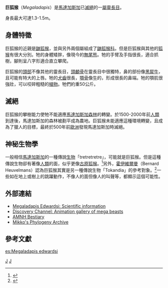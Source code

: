 {{Automatic taxobox
| taxon = Megaladapis
| fossil_range= [[更新世|更新世]]-[[全新世|全新世]]
| authority = [[Charles_Immanuel_Forsyth_Major|Forsyth Major]], 1894
| status = EX
| extinct = 公元1280年–1420 年
| image = Megaladapis grandidieri.jpg
| subdivision_ranks = [[種|種]]
| subdivision =
* [[愛氏巨狐猴|愛氏巨狐猴]] ''M. edwardsi''
* [[馬島巨狐猴|馬島巨狐猴]] ''M. madagascariensis''
* [[葛氏巨狐猴|葛氏巨狐猴]] ''M. grandidieri''
}}

'''巨狐猴'''（''Megaladapis''）是[[馬達加斯加|馬達加斯加]]已[[滅絕|滅絕]]的一[[屬|屬]][[靈長目|靈長目]]。

身長最大可達1.3-1.5m。

== 身體特徵 ==
巨狐猴的近親是[[鼬狐猴|鼬狐猴]]，並與另外兩個屬組成了[[鼬狐猴科|鼬狐猴科]]。但是巨狐猴與其他的[[狐猴|狐猴]]有很大分別。牠的身體矮胖，像現今的[[無尾熊|無尾熊]]。牠的手臂及手指很長，適合抓樹，腳則呈八字形適合直立攀爬。

巨狐猴的[[頭部|頭部]]不像其他的靈長目，[[頭顱骨|頭顱骨]]在靈長目中很獨特，鼻的部份像[[黑犀牛|黑犀牛]]，且可能有特大的上唇。牠的[[犬齒|犬齒]]很長，[[顎骨|顎骨]]像[[牛|牛]]的，形成很長的鼻端。牠的顎肌很強壯，可以咬碎粗糙的[[植物|植物]]。牠們約重50公斤。

== 滅絕 ==
巨狐猴的攀樹能力使牠不能適應[[馬達加斯加|馬達加斯加]][[森林|森林]]的轉變。於1500-2000年前[[人類|人類]]到達後，馬達加斯加的森林被剷平成為農地。巨狐猴未能適應這種環境轉變，且成為了獵人的目標，最終於500年前[[歐洲|歐洲]]發現馬達加斯加時滅絕。

== 神秘生物學 ==
一般相信[[馬達加斯加|馬達加斯加]]的一種傳說[[生物|生物]]「tretretretre」，可能就是巨狐猴。但是這種傳說生物卻有著像[[人類|人類]]的面，似乎更像[[古原狐猴|古原狐猴]]。<ref>{{cite web|title=Zoobooks - The Encyclopedia of Animals|url=http://www.zoobooks.com/rainforest/extinct.html|accessdate=2008-03-04|archiveurl=https://web.archive.org/web/20071031223128/http://www.zoobooks.com/rainforest/extinct.html|archivedate=2007-10-31|dead-url=yes}}</ref>另外，[[霍伊維爾曼|霍伊維爾曼]]（Bernard Heuvelmans）認為巨狐猴其實是另一種傳說生物「Tokandia」的參考對象。<ref>{{Cite web|title=Tokandia|url=http://www.kryptozoologie-online.de/Forum/viewtopic.php?t=289&view=previous&sid=9d5ef3913439a8db9f5f8e7d8cfc7ec0|accessdate=2014-02-16|publisher=Kryptozoologie-Online|language=en|archive-date=2016-03-04|archive-url=https://web.archive.org/web/20160304222947/http://www.kryptozoologie-online.de/Forum/viewtopic.php?t=289&view=previous&sid=9d5ef3913439a8db9f5f8e7d8cfc7ec0|dead-url=yes}}</ref>一些如在地上或樹上的跳躍動作，不像人的面但像人的叫聲等，都顯示這個可能性。
<!--
==參考==
{{reflist}}-->

== 外部連結 ==
*[http://members.tripod.com/cacajao/megaladapis_edwardsi.html Megaladapis Edwardsi: Scientific information] {{Wayback|url=http://members.tripod.com/cacajao/megaladapis_edwardsi.html |date=20071121150905 }}
*[https://web.archive.org/web/20050423231846/http://dsc.discovery.com/convergence/megabeasts/meet/meet_zoom4.html Discovery Channel: Animation gallery of mega beasts]
*[https://web.archive.org/web/20130223032252/http://www.amnh.org/science/biodiversity/extinction/Resources/Bestiary/Primates.html AMNH Bestiary]
*[https://web.archive.org/web/20071222153754/http://www.fmnh.helsinki.fi/users/haaramo/Metazoa/Deuterostoma/Chordata/Synapsida/Eutheria/Primates/Strepsirrhini/Megaladapidae.htm Mikko's Phylogeny Archive]

== 參考文獻 ==
{{reflist}}
{{原猴亞目|L.}}
{{Taxonbar|from=Q137557}}

[[Category:鼬狐猴科|J]]
[[Category:1894年描述的分类群|J]]

[[es:Megaladapis_edwardsi|es:Megaladapis edwardsi]]